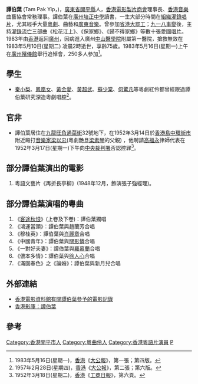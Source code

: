 '''譚伯葉''' (Tam Pak Yip，{{bd|1908年||1983年|5月10日}})，[[廣東省|廣東省]][[開平縣|開平縣]]人，[[香港電影製片商會|香港電影製片商會]]理事長、[[香港音樂|香港音樂]]曲藝協會常務理事。譚伯葉在[[廣州培正中學|廣州培正中學]]讀書，一生大部分時間在[[组织_(社会学)|組織]][[灌錄|灌錄]][[唱片|唱片]]，尤其經手大量[[粵劇|粵劇]]、曲藝和[[廣東音樂|廣東音樂]]。曾參加[[省港大罷工|省港大罷工]]；[[九一八事變|九一八事變]]後，主持[[灌錄|灌錄]][[流亡|流亡]]三部曲《松花江上》、《保家鄉》、《歸不得家鄉》等數十張愛國[[唱片|唱片]]。1983年由[[香港|香港]]返回[[廣州|廣州]]，因病進入廣州[[中山医科大学|中山醫學院]]附屬第一醫院，搶救無效在1983年5月10日(星期二) 凌晨2時逝世，享齡75歲。1983年5月16日(星期一)上午在[[廣州殯儀館|廣州殯儀館]]舉行追悼會，250多人參加<ref>1983年5月16日(星期一)，[[香港|香港]]《[[大公報|大公報]]》，第一張；第四版。</ref>。

== 學生 ==
*[[秦小梨|秦小梨]]、[[鳳凰女|鳳凰女]]、[[黃金愛|黃金愛]]、[[黃超武|黃超武]]、[[蘇少棠|蘇少棠]]、[[何驚凡|何驚凡]]等粵劇紅伶都曾經跟過譚伯葉研究深造粵劇唱腔<ref>1957年2月28日(星期四)，[[香港|香港]]《[[大公報|大公報]]》，第二張；第六版。</ref>。

== 官非 ==
*譚伯葉居住在[[九龍|九龍]][[旺角|旺角]][[通菜街|通菜街]]32號地下，在1952年3月14日於[[香港島|香港島]][[中環街市|中環街市]]附近毆打[[音樂家|音樂家]][[梁以忠|梁以忠]](粵劇艷旦[[梁素琴|梁素琴]]的父親) ，他聘請[[高福永|高福永]]律師代表在1952年3月17日(星期一)下午向[[中央裁判署|中央裁判署]]否認控罪<ref>1952年3月18日(星期二)，[[香港|香港]]《[[工商日報|工商日報]]》，第六頁。</ref>。

== 部分譚伯葉演出的電影 ==
#粵語文藝片《再折長亭柳》(1948年12月，飾演張子強經理)。

== 部分譚伯葉演唱的粵曲 ==
#《[[客途秋恨|客途秋恨]]》(上卷及下卷)：譚伯葉獨唱
#《鴻運當頭》：譚伯葉與趙蘭芳合唱
#《穆桂英》：譚伯葉與[[肖麗章|肖麗章]]合唱
#《中國青年》：譚伯葉與[[關影憐|關影憐]]合唱
#《一對好夫妻》：譚伯葉與[[羅慕蘭|羅慕蘭]]合唱
#《儂本多情》：譚伯葉與[[徐人心|徐人心]]合唱
#《滿園春色》之《論婚》：譚伯葉與新月兒合唱

== 外部連結 ==
*[http://ipac.hkfa.lcsd.gov.hk/ipac20/ipac.jsp?session=1C8R168077689.691&profile=hkfa&uri=link=3100036@!835@!3100024@!3100036&aspect=basic_search&menu=search&ri=4&source=192.168.110.61@!horizon&term=%E8%AD%9A%E4%BC%AF%E8%91%89%2C&index=NAMEBRP 香港電影資料館有關譚伯葉參予的電影記錄]{{dead link|date=2018年4月 |bot=InternetArchiveBot |fix-attempted=yes }}
*[http://hkmdb.com/db/people/view.mhtml?id=1571&display_set=big5 香港影庫：譚伯葉]{{Wayback|url=http://hkmdb.com/db/people/view.mhtml?id=1571&display_set=big5 |date=20160304124508 }}

== 參考 ==
{{Reflist}}

[[Category:香港開平市人|Category:香港開平市人]]
[[Category:粵曲伶人|Category:粵曲伶人]]
[[Category:香港粵語片演員|Category:香港粵語片演員]]
[[Category:譚姓|P]]